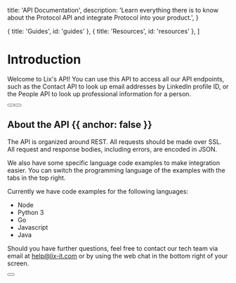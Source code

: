 
  title: 'API Documentation',
  description:
    'Learn everything there is to know about the Protocol API and integrate Protocol into your product.',
}

  { title: 'Guides', id: 'guides' },
  { title: 'Resources', id: 'resources' },
]

<HeroPattern />

# Introduction

Welcome to Lix's API! You can use this API to access all our API endpoints, such as the Contact API to look up email addresses by LinkedIn profile ID, or the People API to look up professional information for a person.


<div className="not-prose mb-16 mt-6 flex gap-3">
  <Button href="/quickstart" arrow="right" children="Quickstart" />
  <Button href="/sdks" variant="outline" children="Explore SDKs" />
</div>

## About the API {{ anchor: false }}

The API is organized around REST. All requests should be made over SSL. All request and response bodies, including errors, are encoded in JSON.

We also have some specific language code examples to make integration easier. You can switch the programming language of the examples with the tabs in the top right.

Currently we have code examples for the following languages:

- Node
- Python 3
- Go
- Javascript
- Java

Should you have further questions, feel free to contact our tech team via email at help@lix-it.com or by using the web chat in the bottom right of your screen.

<div className="not-prose">
  <Button
    href="/sdks"
    variant="text"
    arrow="right"
    children="Get your API key"
  />
</div>

<Guides />

<Resources />
